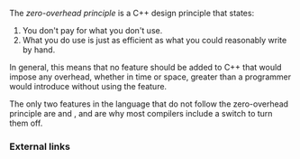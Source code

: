 {{title|Zero-overhead principle}}
{{cpp/language/navbar}}

The ''zero-overhead principle'' is a C++ design principle that states:

# You don't pay for what you don't use.
# What you do use is just as efficient as what you could reasonably write by hand.

In general, this means that no feature should be added to C++ that would impose any overhead, whether in time or space, greater than a programmer would introduce without using the feature.

The only two features in the language that do not follow the zero-overhead principle are {{rlp|typeid|runtime type identification}} and {{rlp|exceptions}}, and are why most compilers include a switch to turn them off.

===External links===
{{elink begin}}
{{elink|[https://www.stroustrup.com/ETAPS-corrected-draft.pdf Foundations of C++] - Bjarne Stroustrup}}
{{elink|{{stddoc|p1947|C++ exceptions and alternatives}} - Bjarne Stroustrup}}
{{elink|[https://youtu.be/ARYP83yNAWk De-fragmenting C++] - Making {{rlp|exceptions|Exceptions}} and {{rlp|typeid|RTTI}} More Affordable and Usable - Herb Sutter}}
{{elink|1=[https://youtu.be/uTxRF5ag27A?t=2478 Bjarne Stroustrup: C++ on Artificial Intelligence (AI) Podcast]}}
{{elink end}}

{{langlinks|es|ja|ru|zh}}